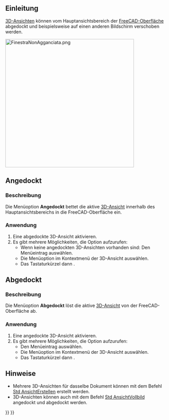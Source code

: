 <languages/>

{{Docnav/de
|[[Std_ViewBoxZoom/de|AnsichtVergrössern]]
|[[Std_ViewFullscreen/de|AnsichtVollbild]]
|[[Std_View_Menu/de|Std Menü Ansicht]]
|IconL=Std_ViewBoxZoom.svg
|IconR=Std_ViewFullscreen.svg
|IconC=Freecad.svg
}}

{{GuiCommand/de
|Name=Std ViewDockUndockFullscreen
|Name/de=Std AuswahlDokumentfenster
|MenuLocation=Ansicht → Dokumentfenster → Angedockt/Abgedockt/Vollbild
|Workbenches=Alle
|Shortcut={{KEY|V}} {{KEY|D}} / {{KEY|V}} {{KEY|U}}
|SeeAlso=[[Std_ViewFullscreen|Std AnsichtVollbild]], [[Std_MainFullscreen|Std HauptfensterVollbild]]
}}

<span id="Introduction"></span>
== Einleitung ==

[[3D_view/de|3D-Ansichten]] können vom Hauptansichtsbereich der [[Interface/de|FreeCAD-Oberfläche]] abgedockt und beispielsweise auf einen anderen Bildschirm verschoben werden.

[[Image:FinestraNonAgganciata.png|400px]]
{{Caption|Eine abgedockte 3D-Ansicht}}

<span id="Docked"></span>
==Angedockt==

<span id="Description"></span>
===Beschreibung===

Die Menüoption '''Angedockt''' bettet die aktive [[3D_view/de|3D-Ansicht]] innerhalb des  Hauptansichtsbereichs in die FreeCAD-Oberfläche ein.

<span id="Usage"></span>
===Anwendung===

# Eine abgedockte 3D-Ansicht aktivieren.
# Es gibt mehrere Möglichkeiten, die Option aufzurufen:
#* Wenn keine angedockten 3D-Ansichten vorhanden sind: Den Menüeintrag {{MenuCommand|Ansicht → Dokumentfenster → Angedockt}} auswählen.
#* Die Menüoption {{MenuCommand|Dokumentfenster → Angedockt}} im Kontextmenü der 3D-Ansicht auswählen.
#* Das Tastaturkürzel {{KEY|V}} dann {{KEY|D}}.

<span id="Undocked"></span>
==Abgedockt==

<span id="Description"></span>
===Beschreibung===

Die Menüoption '''Abgedockt''' löst die aktive [[3D_view/de|3D-Ansicht]] von der FreeCAD-Oberfläche ab.

<span id="Usage"></span>
===Anwendung===

# Eine angedockte 3D-Ansicht aktivieren.
# Es gibt mehrere Möglichkeiten, die Option aufzurufen:
#* Den Menüeintrag {{MenuCommand|Ansicht → Dokumentfenster → Abgedockt}} auswählen.
#* Die Menüoption {{MenuCommand|Dokumentfenster → Abgedockt}} im Kontextmenü der 3D-Ansicht auswählen.
#* Das Tastaturkürzel {{KEY|V}} dann {{KEY|U}}.

<span id="Notes"></span>
==Hinweise==

* Mehrere 3D-Ansichten für dasselbe Dokument können mit dem Befehl [[Std_ViewCreate/de|Std AnsichtErstellen]] erstellt werden.
* 3D-Ansichten können auch mit dem Befehl [[Std_ViewFullscreen/de|Std AnsichtVollbild]] angedockt und abgedockt werden.


{{Docnav/de
|[[Std_ViewBoxZoom/de|AnsichtVergrössern]]
|[[Std_ViewFullscreen/de|AnsichtVollbild]]
|[[Std_View_Menu/de|Std Menü Ansicht]]
|IconL=Std_ViewBoxZoom.svg
|IconR=Std_ViewFullscreen.svg
|IconC=Freecad.svg
}}

{{Std_Base_navi{{#translation:}}}}
{{Userdocnavi{{#translation:}}}}